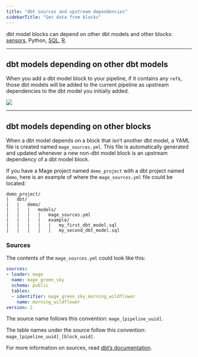```yaml
---
title: "dbt sources and upstream dependencies"
sidebarTitle: "Get data from blocks"
---
```


dbt model blocks can depend on other dbt models and other blocks:
[sensors](/design/blocks/sensor), Python,
[SQL](/guides/blocks/sql-blocks),
[R](/guides/blocks/r-blocks).

---

## dbt models depending on other dbt models

When you add a dbt model block to your pipeline, if it contains any `ref`s,
those dbt models will be added to the current pipeline as upstream dependencies
to the dbt model you initially added.

![](https://github.com/mage-ai/assets/blob/main/dbt-model-refs.gif?raw=true)

---

## dbt models depending on other blocks

When a dbt model depends on a block that isn’t another dbt model, a YAML file is
created named `mage_sources.yml`. This file is automatically generated and
updated whenever a new non-dbt model block is an upstream dependency of a dbt
model block.

If you have a Mage project named `demo_project` with a dbt project named `demo`,
here is an example of where the `mage_sources.yml` file could be located:

```
demo_project/
|   dbt/
|   |   demo/
|   |   |   models/
|   |   |   |   mage_sources.yml
|   |   |   |   example/
|   |   |   |   |   my_first_dbt_model.sql
|   |   |   |   |   my_second_dbt_model.sql
```

### Sources

The contents of the `mage_sources.yml` could look like this:

```yaml
sources:
- loader: mage
  name: mage_green_sky
  schema: public
  tables:
  - identifier: mage_green_sky_morning_wildflower
    name: morning_wildflower
version: 2
```

The source name follows this convention: `mage_[pipeline_uuid]`.

The table names under the source follow this convention:
`mage_[pipeline_uuid]_[block_uuid]`.

For more information on sources, read
[dbt’s documentation](https://docs.getdbt.com/docs/build/sources).
